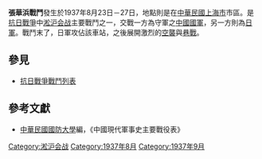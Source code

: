 {{Infobox Military Conflict|
campaign=|
image=[[File:BattleOfShanghaiBaby.gif|300px]]|
caption=|
conflict=張華浜戰鬥|
partof=[[淞沪会战|淞沪会战]]|
date=1937年8月23日－27日|
place={{ROC}}[[上海市_(中華民國)|上海市]]|
result=中日兩方爭奪上海張華浜港口及其車站，27日戰鬥結束，後由空軍及海軍優勢的日軍攻佔。|
combatant1=中華民國國民革命軍警察總隊、十一師六二團、八七師二六一旅、教導總隊二團、卅六師[[宋希濓|宋希濓]]部|
combatant2=日軍之中國派遣軍日軍二千人| 
commander1=－|
commander2=－|
strength1=萬餘|
strength2=2000|
casualties1=|
casualties2=|
}}
'''張華浜戰鬥'''發生於1937年8月23日－27日，地點則是在[[中華民國|中華民國]][[上海市|上海市]]市區。是[[抗日戰爭|抗日戰爭]]中[[淞沪会战|淞沪会战]]主要戰鬥之一，交戰一方為守軍之[[國民革命軍|中國國軍]]，另一方則為[[日軍|日軍]]。戰鬥末了，日軍攻佔該車站，之後展開激烈的[[空襲|空襲]]與[[巷戰|巷戰]]。

==參見==
*[[抗日戰爭戰鬥列表|抗日戰爭戰鬥列表]]
==參考文獻==
*[[中華民國|中華民國]][[國防大學_(臺灣)|國防大學]]編，《中國現代軍事史主要戰役表》

[[Category:淞沪会战|Category:淞沪会战]]
[[Category:1937年8月|Category:1937年8月]]
[[Category:1937年9月|Category:1937年9月]]